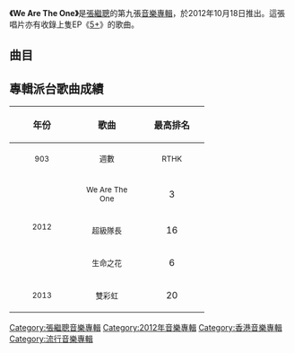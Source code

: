 {{Infobox album <!-- See Wikipedia:WikiProject_Albums -->
| name       = We Are The One
| type       = 專輯
| cover      = 
| artist     = [[張繼聰|張繼聰]]
| released   = 2012年10月18日
| recorded   = 2011年－2012年
| genre      = [[粵語流行音樂|粵語流行音樂]]
| length     = 48分34秒
| label      = [[金牌大風|金牌大風]]
<!-- 未知參數 | number     = 10 -->
| producer   = [[張繼聰|張繼聰]] (1-5的音樂監製)<br>[[李智胜|李智-{胜}-]] (1-5的音樂監製)<br>[[黃曉暉|Goro Wong]] (1-5的音樂監製)<br>[[Jerald|Jerald]] (6-10的音樂監製)<br>
| prev_title = [[5+|5+]]
| prev_year  = 2011
| next_title = [[X_(張繼聰EP)|X]]
| next_year  = 2013
}}
'''《We Are The One》'''是[[張繼聰|張繼聰]]的第九張[[音樂專輯|音樂專輯]]，於2012年10月18日推出。這張唱片亦有收錄上隻EP《[[5+|5+]]》的歌曲。

==曲目==
{{tracklist
| headline = 
| total_length = 48:34

| title1 = 雙彩虹
| music1 = [[張繼聰|張繼聰]]
| lyrics1 = [[梁栢堅_(填詞人)|梁栢堅]]、[[小克|小克]]
| arranger1 = [[黃曉暉|Goro Wong]]
| longnote1 = 
| length1 = 2:48

| title2 = 超級隊長
| music2 = 張繼聰
| lyrics2 = 梁栢堅
| arranger2 = [[李智胜|李智-{胜}-]]
| longnote2 = 
| length2 = 3:42

| title3 = 夫妻檔
| music3 = 張繼聰
| lyrics3 = [[陳詠謙|陳詠謙]]
| arranger3 = 李智-{胜}-
| longnote3 = 
| length3 = 3:51

| title4 = 生命之花
| music4 = 張繼聰
| lyrics4 = 小克
| arranger4 = Goro Wong
| longnote4 = 
| length4 = 3:38

| title5 = We Are The One
| music5 = 張繼聰
| lyrics5 = 小克
| arranger5 = Goro Wong
| longnote5 = 
| length5 = 5:22

| title6 = 2013
| music6 = 張繼聰
| lyrics6 = 梁栢堅、小克
| arranger6 = Jerald
| longnote6 = 
| length6 = 4:03

| title7 = 杞人
| music7 = 張繼聰、Jerald
| lyrics7 = [[MastaMic|MastaMic]]、梁栢堅、小克
| arranger7 = Jerald
| note7 = Featuring [[MastaMic|MastaMic]]
| longnote7 = 
| length7 = 2:57

| title8 = 海馬
| music8 = 張繼聰、Jerald、李智-{胜}-
| lyrics8 = 梁栢堅、小克
| arranger8 = 李智-{胜}-
| longnote8 = 
| length8 = 3:46

| title9 = 瑪莉殺死小綿羊
| music9 = Jerald
| lyrics9 = 梁栢堅、小克
| arranger9 = Jerald
| longnote9 = 
| length9 = 3:13

| title10 = 宇宙搖籃曲
| music10 = 張繼聰、Jerald
| lyrics10 = 梁栢堅、小克
| arranger10 = Jerald
| longnote10 = 歌曲後段附有Hidden Track
| length10 = 15:08
}}

== 專輯派台歌曲成績 ==
{| class="wikitable"
!align="center" rowspan="2" | 年份
!align="center" rowspan="2" | 歌曲
!align="center" colspan="8" | 最高排名
|-
!width="100"|<small>903</small> !! width="100"|<small>週數</small> !! width="100"|<small>RTHK</small> !! width="100"|<small>週數</small> !! width="100"|<small>997</small> !! width="100"|<small>週數</small> !! width="100"|<small>TVB</small> !! width="100"|<small>週數</small>
|-
|align="center" rowspan="3"| <small>2012</small> ||align="center"| <small>We Are The One</small> ||align="center"| 3 ||align="center"| 4 ||align="center"| 3 ||align="center"| 4 ||align="center"| '''1''' ||align="center"| 5 ||align="center"| 2 ||align="center"| 2
|-
|align="center"| <small>超級隊長</small> ||align="center"| 16 ||align="center"| 1 ||align="center"| 10 ||align="center"| 3 ||align="center"| 4 ||align="center"| 2 ||align="center"| - ||align="center"| -
|-
|align="center"| <small>生命之花</small> ||align="center"| 6 ||align="center"| 6 ||align="center"| 3 ||align="center"| 6 ||align="center"| 2 ||align="center"| 4 ||align="center"| '''1''' ||align="center"| 5
|-
|align="center"| <small>2013</small> ||align="center"| <small>雙彩虹</small> ||align="center"| 20 ||align="center"| 1 ||align="center"| - ||align="center"| - ||align="center"| - ||align="center"| - ||align="center"| - ||align="center"| -
|}

[[Category:張繼聰音樂專輯|Category:張繼聰音樂專輯]]
[[Category:2012年音樂專輯|Category:2012年音樂專輯]]
[[Category:香港音樂專輯|Category:香港音樂專輯]]
[[Category:流行音樂專輯|Category:流行音樂專輯]]